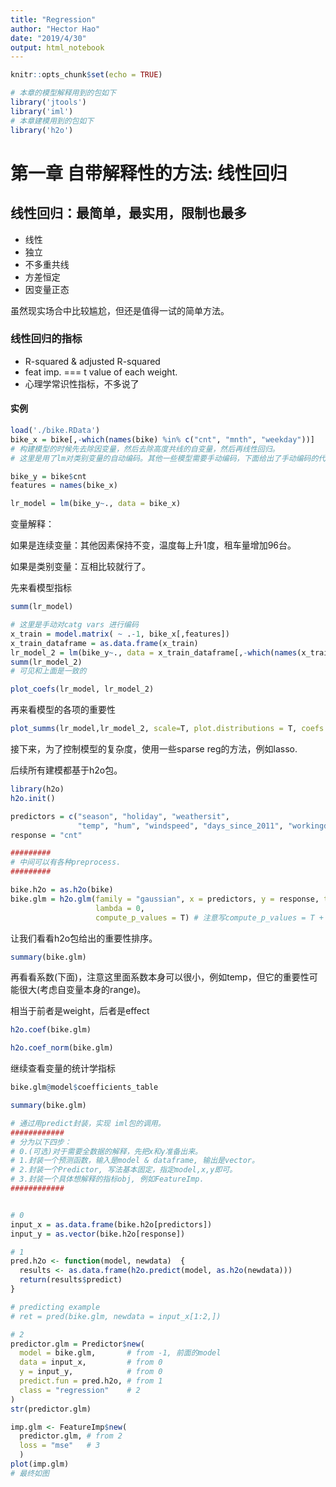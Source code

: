 ```yaml
---
title: "Regression"
author: "Hector Hao"
date: "2019/4/30"
output: html_notebook
---
```


```r
knitr::opts_chunk$set(echo = TRUE)
```


```r
# 本章的模型解释用到的包如下
library('jtools')
library('iml')
# 本章建模用到的包如下
library('h2o')
```


# 第一章 自带解释性的方法: 线性回归

## 线性回归：最简单，最实用，限制也最多
* 线性
* 独立
* 不多重共线
* 方差恒定
* 因变量正态

虽然现实场合中比较尴尬，但还是值得一试的简单方法。

### 线性回归的指标
* R-squared & adjusted R-squared
* feat imp. === t value of each weight.
* 心理学常识性指标，不多说了

#### 实例
```r
load('./bike.RData')
bike_x = bike[,-which(names(bike) %in% c("cnt", "mnth", "weekday"))]
# 构建模型的时候先去除因变量，然后去除高度共线的自变量，然后再线性回归。
# 这里是用了lm对类别变量的自动编码。其他一些模型需要手动编码，下面给出了手动编码的代码。

bike_y = bike$cnt
features = names(bike_x)

lr_model = lm(bike_y~., data = bike_x)
```

变量解释：

如果是连续变量：其他因素保持不变，温度每上升1度，租车量增加96台。

如果是类别变量：互相比较就行了。

先来看模型指标
```r
summ(lr_model)
```
```r
# 这里是手动对catg vars 进行编码
x_train = model.matrix( ~ .-1, bike_x[,features])
x_train_dataframe = as.data.frame(x_train)
lr_model_2 = lm(bike_y~., data = x_train_dataframe[,-which(names(x_train_dataframe) %in% c("seasonSPRING"))])
summ(lr_model_2)
# 可见和上面是一致的
```


```r
plot_coefs(lr_model, lr_model_2)

```
再来看模型的各项的重要性
```r
plot_summs(lr_model,lr_model_2, scale=T, plot.distributions = T, coefs = c('seasonWINTER', 'workingday'))
```


接下来，为了控制模型的复杂度，使用一些sparse reg的方法，例如lasso.

后续所有建模都基于h2o包。

```r
library(h2o)
h2o.init()

predictors = c("season", "holiday", "weathersit",
               "temp", "hum", "windspeed", "days_since_2011", "workingday")
response = "cnt"

#########
# 中间可以有各种preprocess.
#########

bike.h2o = as.h2o(bike)
bike.glm = h2o.glm(family = "gaussian", x = predictors, y = response, training_frame = bike.h2o,
                   lambda = 0,
                   compute_p_values = T) # 注意写compute_p_values = T + lambda = 0 的时候，就没有alpha值了。否则alpha会有一个默认值用作正则化。

```

让我们看看h2o包给出的重要性排序。
```r
summary(bike.glm)
```

再看看系数(下面)，注意这里面系数本身可以很小，例如temp，但它的重要性可能很大(考虑自变量本身的range)。

相当于前者是weight，后者是effect

```r
h2o.coef(bike.glm)
```

```r
h2o.coef_norm(bike.glm)
```

继续查看变量的统计学指标
```r
bike.glm@model$coefficients_table

```

```r
summary(bike.glm)
```

```r
# 通过用predict封装，实现 iml包的调用。
############
# 分为以下四步：
# 0.(可选)对于需要全数据的解释，先把x和y准备出来。
# 1.封装一个预测函数，输入是model & dataframe, 输出是vector。
# 2.封装一个Predictor, 写法基本固定，指定model,x,y即可。
# 3.封装一个具体想解释的指标obj, 例如FeatureImp.
############


# 0
input_x = as.data.frame(bike.h2o[predictors])
input_y = as.vector(bike.h2o[response])

# 1
pred.h2o <- function(model, newdata)  {
  results <- as.data.frame(h2o.predict(model, as.h2o(newdata)))
  return(results$predict)
}

# predicting example
# ret = pred(bike.glm, newdata = input_x[1:2,])

# 2
predictor.glm = Predictor$new(
  model = bike.glm,       # from -1, 前面的model
  data = input_x,         # from 0
  y = input_y,            # from 0
  predict.fun = pred.h2o, # from 1
  class = "regression"    # 2
)
str(predictor.glm)

imp.glm <- FeatureImp$new(
  predictor.glm, # from 2
  loss = "mse"   # 3
  )
plot(imp.glm)
# 最终如图
```
